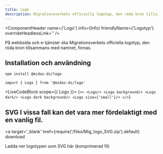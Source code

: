 ```yaml
---
title: Logo
description: Migrationsverkets officiella logotyp, den röda bron tillsammans med namnet
---
```



<ComponentHeader
  name={'Logo'}
  info={Info}
  friendlyName={'Logotyp'}
  overrideHeadlessLink=''
/>

På webbsida och e-tjänster ska Migrationsverkets officiella logotyp, den röda bron tillsammans med namnet, finnas.

## Installation och användning

```bash npm2yarn
npm install @midas-ds/logo
```

```tsx
import { Logo } from '@midas-ds/logo'
```

<LiveCodeBlock scope={{ Logo }}>
  {`<>
    <Logo/>
    <Logo background/>
    <Logo dark/>
    <Logo dark background/>
    <Logo size={'small'}/>
</>`}
</LiveCodeBlock>

## SVG I vissa fall kan det vara mer fördelaktigt med en vanlig fil.

<a
  target='_blank'
  href={require('/files/Mig_logo_SVG.zip').default}
  download
>
  Ladda ner logotypen som SVG här (komprimerad fil)
</a>

<ComponentFooter info={Info} />
